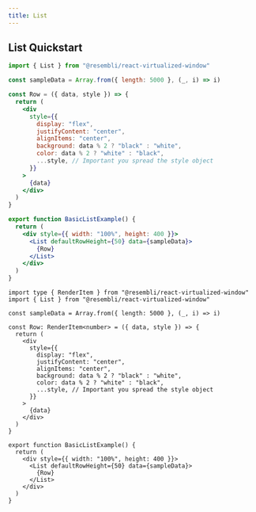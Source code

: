 ```yaml
---
title: List
---
```


## List Quickstart



<BasicListExample />

<Tabs>
<TabItem value="js" label="JavaScript">

```jsx
import { List } from "@resembli/react-virtualized-window"

const sampleData = Array.from({ length: 5000 }, (_, i) => i)

const Row = ({ data, style }) => {
  return (
    <div
      style={{
        display: "flex",
        justifyContent: "center",
        alignItems: "center",
        background: data % 2 ? "black" : "white",
        color: data % 2 ? "white" : "black",
        ...style, // Important you spread the style object
      }}
    >
      {data}
    </div>
  )
}

export function BasicListExample() {
  return (
    <div style={{ width: "100%", height: 400 }}>
      <List defaultRowHeight={50} data={sampleData}>
        {Row}
      </List>
    </div>
  )
}
```

</TabItem>
<TabItem value="ts" label="TypeScript">

```tsx
import type { RenderItem } from "@resembli/react-virtualized-window"
import { List } from "@resembli/react-virtualized-window"

const sampleData = Array.from({ length: 5000 }, (_, i) => i)

const Row: RenderItem<number> = ({ data, style }) => {
  return (
    <div
      style={{
        display: "flex",
        justifyContent: "center",
        alignItems: "center",
        background: data % 2 ? "black" : "white",
        color: data % 2 ? "white" : "black",
        ...style, // Important you spread the style object
      }}
    >
      {data}
    </div>
  )
}

export function BasicListExample() {
  return (
    <div style={{ width: "100%", height: 400 }}>
      <List defaultRowHeight={50} data={sampleData}>
        {Row}
      </List>
    </div>
  )
}
```

</TabItem>
</Tabs>
